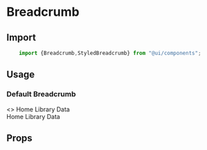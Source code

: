 


<Meta title="Components/Breadcrumb" component="Breadcrumb" />

# Breadcrumb

<Story name="Import" />

## Import

```jsx
    import {Breadcrumb,StyledBreadcrumb} from "@ui/components";
```

## Usage

<Story name="Usages"/>

### Default Breadcrumb
<Preview withToolbar>
<Story name="-Default">
    <>
   <Breadcrumb >
        <StyledBreadcrumb.Item href="#">Home</StyledBreadcrumb.Item>
        <StyledBreadcrumb.Item href="#">Library</StyledBreadcrumb.Item>
        <StyledBreadcrumb.Item active>Data</StyledBreadcrumb.Item>
   </Breadcrumb>
   <br />
    <Breadcrumb color="#382c2c" size="md" bgColor="#e4737a" color="#fff">
        <StyledBreadcrumb.Item href="#">Home</StyledBreadcrumb.Item>
        <StyledBreadcrumb.Item href="#">Library</StyledBreadcrumb.Item>
        <StyledBreadcrumb.Item active>Data</StyledBreadcrumb.Item>
   </Breadcrumb>
</>
</Story>
</Preview>



<Story name="Props" />

## Props

<Props of={BreadcrumbTypes} />
